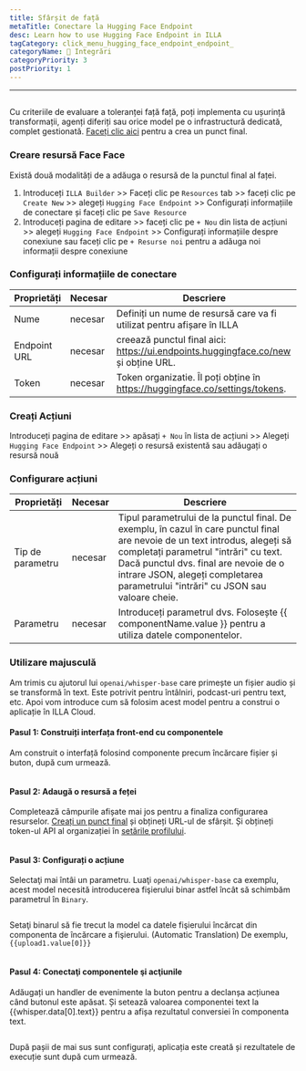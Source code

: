 ```yaml
---
title: Sfârșit de față
metaTitle: Conectare la Hugging Face Endpoint
desc: Learn how to use Hugging Face Endpoint in ILLA
tagCategory: click_menu_hugging_face_endpoint_endpoint_
categoryName: 🔨 Integrări
categoryPriority: 3
postPriority: 1
---
```


* * *

## <h2 hidden>Hugging Face Endpoint</h2>

Cu criteriile de evaluare a toleranței față față, poți implementa cu ușurință transformații, agenți diferiți sau orice model pe o infrastructură dedicată, complet gestionată. [Faceți clic aici](https://ui.endpoints.huggingface.co/new) pentru a crea un punct final. 

### Creare resursă Face Face

Există două modalități de a adăuga o resursă de la punctul final al faței. 

1.  Introduceți `ILLA Builder` >> Faceți clic pe `Resources` tab >> faceți clic pe `Create New` >> alegeți `Hugging Face Endpoint` >> Configurați informațiile de conectare și faceți clic pe `Save Resource`
2.  Introduceți pagina de editare >> faceți clic pe `+ Nou` din lista de acțiuni >> alegeți `Hugging Face Endpoint` >> Configurați informațiile despre conexiune sau faceți clic pe `+ Resurse noi` pentru a adăuga noi informații despre conexiune

### Configurați informațiile de conectare

| Proprietăți  | Necesar | Descriere                                                                           |
| ------------ | ------- | ----------------------------------------------------------------------------------- |
| Nume         | necesar | Definiți un nume de resursă care va fi utilizat pentru afișare în ILLA              |
| Endpoint URL | necesar | creează punctul final aici: https://ui.endpoints.huggingface.co/new și obține URL.  |
| Token        | necesar | Token organizatie. Îl poți obține în https://huggingface.co/settings/tokens.        |

### Creați Acțiuni

Introduceți pagina de editare >> apăsați `+ Nou` în lista de acțiuni >> Alegeți `Hugging Face Endpoint` >> Alegeți o resursă existentă sau adăugați o resursă nouă

### Configurare acțiuni

| Proprietăți      | Necesar | Descriere                                                                                                                                                                                                                                                                                          |
| ---------------- | ------- | -------------------------------------------------------------------------------------------------------------------------------------------------------------------------------------------------------------------------------------------------------------------------------------------------- |
| Tip de parametru | necesar | Tipul parametrului de la punctul final. De exemplu, în cazul în care punctul final are nevoie de un text introdus, alegeți să completați parametrul "intrări" cu text. Dacă punctul dvs. final are nevoie de o intrare JSON, alegeți completarea parametrului "intrări" cu JSON sau valoare cheie. |
| Parametru        | necesar | Introduceți parametrul dvs. Folosește {{ componentName.value }} pentru a utiliza datele componentelor.                                                                                                                                                                                             |

### Utilizare majusculă

Am trimis cu ajutorul lui `openai/whisper-base` care primește un fișier audio și se transformă în text. Este potrivit pentru întâlniri, podcast-uri pentru text, etc. Apoi vom introduce cum să folosim acest model pentru a construi o aplicație în ILLA Cloud.

#### Pasul 1: Construiți interfața front-end cu componentele

Am construit o interfață folosind componente precum încărcare fișier și buton, după cum urmează.

<img src='https://cdn.illacloud.com/official-website/img/docs/connect/hf1.png' alt="" />

#### Pasul 2: Adaugă o resursă a feței

Completează câmpurile afișate mai jos pentru a finaliza configurarea resurselor. [Creați un punct final](https://ui.endpoints.huggingface.co/new) și obțineți URL-ul de sfârșit. Și obțineți token-ul API al organizației în [setările profilului](https://huggingface.co/settings/tokens). 

<img src='https://cdn.illacloud.com/official-website/img/docs/connect/hf2.png' alt="" />

#### Pasul 3: Configurați o acțiune

Selectaţi mai întâi un parametru. Luaţi `openai/whisper-base` ca exemplu, acest model necesită introducerea fişierului binar astfel încât să schimbăm parametrul în `Binary`.

<img src='https://cdn.illacloud.com/official-website/img/docs/connect/hf3.png' alt="" />

Setaţi binarul să fie trecut la model ca datele fişierului încărcat din componenta de încărcare a fişierului. (Automatic Translation) De exemplu, `{{upload1.value[0]}}`

<img src='https://cdn.illacloud.com/official-website/img/docs/connect/hf4.png' alt="" />

#### Pasul 4: Conectaţi componentele şi acţiunile

Adăugați un handler de evenimente la buton pentru a declanșa acțiunea când butonul este apăsat. Și setează valoarea componentei text la {{whisper.data[0].text}} pentru a afișa rezultatul conversiei în componenta text. 

<img src='https://cdn.illacloud.com/official-website/img/docs/connect/hf5.png' alt="" />

După pașii de mai sus sunt configurați, aplicația este creată și rezultatele de execuție sunt după cum urmează.

<img src='https://cdn.illacloud.com/official-website/img/docs/connect/hf6.gif' alt="" />
